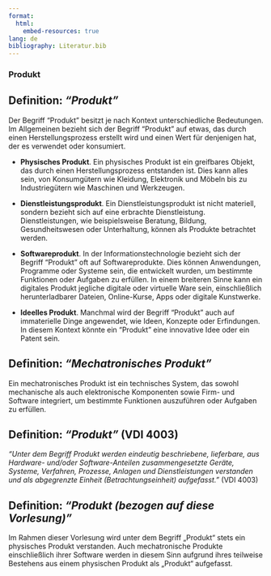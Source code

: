 ```yaml
---
format:
  html:
    embed-resources: true
lang: de
bibliography: Literatur.bib
---
```


<!-- -------------------------------------------------------------------------

                       Produkt

-------------------------------------------------------------------------- -->

### Produkt {#sec-produkt}

::: {.callout-tip}
## Definition: *"Produkt"*
Der Begriff "Produkt" besitzt je nach Kontext unterschiedliche Bedeutungen. Im Allgemeinen bezieht sich der Begriff "Produkt" auf etwas, das durch einen Herstellungsprozess erstellt wird und einen Wert für denjenigen hat, der es verwendet oder konsumiert.
:::

+ **Physisches Produkt**. Ein physisches Produkt ist ein greifbares Objekt, das durch einen Herstellungsprozess entstanden ist. Dies kann alles sein, von Konsumgütern wie Kleidung, Elektronik und Möbeln bis zu Industriegütern wie Maschinen und Werkzeugen.

+ **Dienstleistungsprodukt**. Ein Dienstleistungsprodukt ist nicht materiell, sondern bezieht sich auf eine erbrachte Dienstleistung. Dienstleistungen, wie beispielsweise Beratung, Bildung, Gesundheitswesen oder Unterhaltung, können als Produkte betrachtet werden.

+ **Softwareprodukt**. In der Informationstechnologie bezieht sich der Begriff "Produkt" oft auf Softwareprodukte. Dies können Anwendungen, Programme oder Systeme sein, die entwickelt wurden, um bestimmte Funktionen oder Aufgaben zu erfüllen. In einem breiteren Sinne kann ein digitales Produkt jegliche digitale oder virtuelle Ware sein, einschließlich herunterladbarer Dateien, Online-Kurse, Apps oder digitale Kunstwerke.

+ **Ideelles Produkt**. Manchmal wird der Begriff "Produkt" auch auf immaterielle Dinge angewendet, wie Ideen, Konzepte oder Erfindungen. In diesem Kontext könnte ein "Produkt" eine innovative Idee oder ein Patent sein.

::: {.callout-tip}
## Definition: *"Mechatronisches Produkt"*
Ein mechatronisches Produkt ist ein technisches System, das sowohl mechanische als auch elektronische Komponenten sowie Firm- und Software integriert, um bestimmte Funktionen auszuführen oder Aufgaben zu erfüllen. 
:::

<!--
Mechatronische Produkte kombinieren typischerweise mechanische Elemente wie Strukturen, Bewegungssysteme oder Aktuatoren mit elektronischen Komponenten wie Sensoren, Mikrocontrollern oder Aktoren. Das Ziel der Integration von Mechanik und Elektronik in einem mechatronischen Produkt ist es, die Funktionalität und Leistungsfähigkeit des Produkts zu verbessern.
-->

<!--
Heute besitzt darüber hinaus Software eine entscheidende Rolle bei mechatronischen Produkten. Sie bildet die Schnittstelle zwischen den mechanischen und elektronischen Komponenten und ermöglicht die Steuerung, Regelung und Automatisierung des mechatronischen Produkts. Die Software übernimmt dabei folgende Funktionen:

1. **Steuerung und Regelung**: Die Software steuert und regelt die Bewegungen, Positionen und Funktionen der mechanischen Komponenten mithilfe von Sensoren und Feedback-Signalen.

2. **Sensorintegration**: Die Software verarbeitet die Daten von Sensoren, die Informationen über die Umgebung, den Zustand des Systems oder externe Einflüsse liefern.

3. **Benutzerschnittstellen**: Die Software ermöglicht die Interaktion mit dem mechatronischen Produkt über Benutzerschnittstellen wie Bildschirme, Tastaturen oder Touchscreens.

4. **Kommunikation und Vernetzung**: Die Software ermöglicht die Kommunikation zwischen verschiedenen Komponenten des mechatronischen Systems sowie die Vernetzung mit externen Geräten oder Systemen, beispielsweise über drahtlose oder drahtgebundene Netzwerke.

5. **Diagnose und Fehlerbehebung**: Die Software unterstützt die Diagnose von Fehlfunktionen und Fehlerbehebung durch das Überwachen von Systemparametern, das Erkennen von Anomalien und das Ausführen von Fehlerkorrekturstrategien.

Die Software nimmt zunehmend die Schlüsselposition ein um die Funktionalität, Leistungsfähigkeit und Anpassungsfähigkeit mechatronischer Produkte zu optimieren und die Produkte für eine Vielzahl von Anwendungen und Umgebungen geeignet zu machen.
-->

::: {.callout-tip}
## Definition: *"Produkt"* (VDI 4003)
*"Unter dem Begriff Produkt werden eindeutig beschriebene, lieferbare, aus Hardware- und/oder Software-Anteilen zusammengesetzte Geräte, Systeme, Verfahren, Prozesse, Anlagen und Dienstleistungen verstanden und als abgegrenzte Einheit (Betrachtungseinheit) aufgefasst."* (VDI 4003)
:::

::: {.callout-important}
## Definition: *"Produkt (bezogen auf diese Vorlesung)"*
Im Rahmen dieser Vorlesung wird unter dem Begriff „Produkt“ stets ein physisches Produkt verstanden. Auch mechatronische Produkte einschließlich ihrer Software werden in diesem Sinn aufgrund ihres teilweise Bestehens aus einem physischen Produkt als „Produkt“ aufgefasst.
:::

<!--
![Typisches Beispiel für ein mechatronisches Produkt: Drone (Quelle: Adobe Stock)](images/Drone.jpg){width=80% #fig-drone}
-->

<!-- -------------------------------------------------------------------------

               Unterschiede in der Entwicklung von Hardware vs. Software

-------------------------------------------------------------------------- -->
<!--
### Unterschiede in der Entwicklung von Hardware vs. Software
Die Entwicklung von Hardware und Software sind zwei unterschiedliche Disziplinen mit teilweise eigenen Vorgehensweisen und Herausforderungen. Wichtige Unterschiede im Vorgehen bei der Entwicklung von Hardware im Vergleich zur Entwicklung von Software sind:

1. **Physikalische Natur vs. Abstraktion**: Der offensichtlichste Unterschied besteht darin, dass Hardware physische Komponenten umfasst, während Software eine abstrakte Entität ist. Hardware besteht aus realen Materialien wie Leiterplatten, Mikrochips und Gehäusen, während Software aus Code besteht. Die Beschaffung der Ausgangsmaterialen von physischen Kompoenten sowie deren Produktion und Vertrieb erfordert eine im Vergleich zur Entwicklung von Software zusätzliche Herangehensweise.

2. **Designzyklen**: Die Hardwareentwicklung erfordert längere Designzyklen als die Softwareentwicklung. Die Herstellung von Prototypen und die Fertigung von Hardware können zeitaufwändig sein, während Software schneller iteriert werden kann.

3. **Materialien und Produktion**: Hardwareentwickler müssen sich mit der Auswahl von Materialien, Herstellungsprozessen und physischen Eigenschaften auseinandersetzen. Dies ist bei der Softwareentwicklung nicht relevant.

4. **Kosten und Ressourcen**: Die Entwicklung von Hardware ist in der Regel teurer als die Entwicklung von Software, da sie physische Komponenten erfordert, die hergestellt, getestet und gewartet werden müssen.

5. **Testing und Qualitätssicherung**: Die Testphase in der Hardwareentwicklung kann aufgrund der physischen Natur der Hardware komplex sein. Software kann einfacher und kostengünstiger getestet und debuggt werden; gleichwohl dauert der Test von Software deswegen nicht weniger Zeit.

6. **Flexibilität und Änderungen**: Software kann leichter angepasst und geändert werden, während Hardwareänderungen oft teuer und zeitaufwändig sind. Aber: Nach jeder neuen Änderung sind bereits durchgeführte Tests zu wiederholen.

7. **Dokumentation**: Die Dokumentation ist in beiden Disziplinen wichtig, aber Hardware erfordert oft - zumeist auch wegen entsprechender bestehender gesetzlicher Vorgaben - umfangreichere Dokumentation für Herstellung, Wartung und Compliance. Nur weil solche gesetzliche Vorgaben bei Software zumeist fehlen heisst das jedoch keinesfalls, dass Dokumentation für Software nicht ebenso wichtig ist!

8. **Risiken**: Hardwareentwicklung kann anfälliger für Risiken, da sie mit physischen Komponenten und Herstellungsprozessen verbunden ist. Fehler können teuer sein und die Markteinführung verzögern. Andererseits besitzt Software zunehmend das Potenzial, massive Schäden zu verursachen. Das Risikomanagement ist in jedem Fall ein Aspekt, der bei Hard- und Softwareentwicklung gleichermaßen zu beachten ist.

9. **Skalierung**: Software kann leicht dupliziert und verteilt werden, während die Massenproduktion von Hardware eine sorgfältige Planung und Investition erfordert.

10. **Umweltauswirkungen**: Die Produktion (und spätere Entsorgung) von Hardware haben oft größere Umweltauswirkungen im Vergleich zur Software, die "nur" Energie für den Betrieb benötigt. Auch hier finden sich jedoch Beispiele, in denen Software aufgrund des hohen Energieverbrauchs relevante Umweltauswirkungen nach sich zieht (z.B. Mining von BitCoins)

11. **Langlebigkeit**: Hardware hat oftmals eine längere Lebensdauer als Software. Die Wartung und Unterstützung von Hardwareprodukten kann über viele Jahre oder gar Jahrzehnte erforderlich sein.

Trotz dieser erheblichen Unterschiede gibt es auch eine Vielzahl von Gemeinsamkeiten. In beiden Fällen ist ein strukturiertes Vorgehen im Produktentstehungsprozess und Zusammenarbeit zwischen verschiedenen Fachdisziplinen erforderlich. Darüber hinaus hat die Integration von Software in immer mehr Hardwareprodukte zu einem zunehmenden Zusammenwachsen der beiden Bereiche geführt, was heute erheblich dazu beigetragen hat, einige der traditionellen Unterschiede abzuschwächen.
-->
